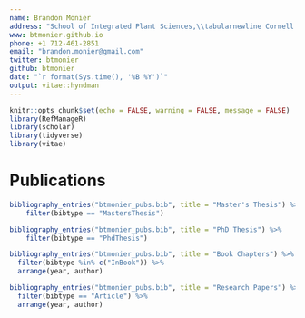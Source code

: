 ```yaml
---
name: Brandon Monier
address: "School of Integrated Plant Sciences,\\tabularnewline Cornell University, Ithaca, New York"
www: btmonier.github.io
phone: +1 712-461-2851
email: "brandon.monier@gmail.com"
twitter: btmonier
github: btmonier
date: "`r format(Sys.time(), '%B %Y')`"
output: vitae::hyndman
---
```


```r
knitr::opts_chunk$set(echo = FALSE, warning = FALSE, message = FALSE)
library(RefManageR)
library(scholar)
library(tidyverse)
library(vitae)
```


# Publications

```r
bibliography_entries("btmonier_pubs.bib", title = "Master's Thesis") %>%
    filter(bibtype == "MastersThesis")
```

```r
bibliography_entries("btmonier_pubs.bib", title = "PhD Thesis") %>%
    filter(bibtype == "PhdThesis")
```

```r
bibliography_entries("btmonier_pubs.bib", title = "Book Chapters") %>%
  filter(bibtype %in% c("InBook")) %>%
  arrange(year, author)
```

```r
bibliography_entries("btmonier_pubs.bib", title = "Research Papers") %>%
  filter(bibtype == "Article") %>%
  arrange(year, author)
```
